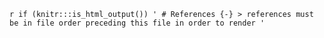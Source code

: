 `r if (knitr:::is_html_output()) '
# References {-}
> references must be in file order preceding this file in order to render
'`
